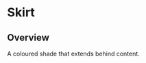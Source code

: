 
<Meta of={SkirtStories} />

# Skirt

<ResourceLinks
  sourceCode="https://github.com/cultureamp/kaizen-design-system/tree/main/packages/components/src/Skirt"
  figma=""
  designGuidelines=""
  className="!mb-8"
/>


<Installation
  installCommand="yarn add @kaizen/components"
  importStatement='import { Skirt, SkirtCard } from "@kaizen/components"'
/>

## Overview

A coloured shade that extends behind content.

<Canvas of={SkirtStories.Playground} />
<Controls of={SkirtStories.Playground} />
